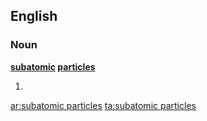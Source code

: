 ==English==
===Noun===
'''[[subatomic]] [[particles]]'''

# {{plural of|[[subatomic particle]]}}

[[ar:subatomic particles]]
[[ta:subatomic particles]]